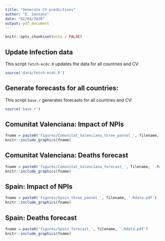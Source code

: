 ```yaml
---
title: "Generate CV predictions"
author: "E. Sansano"
date: "02/04/2020"
output: pdf_document
---
```


```r
knitr::opts_chunk$set(echo = FALSE)
```

## Update Infection data

This script `fetch-ecdc.R` updates the data for all countries and CV:

```r
source('data/fetch-ecdc.R')
```

## Generate forecasts for all countries:

This script `base.r` generates forecasts for all countries and CV:

```r
source('base.r')
```

\newpage

## Comunitat Valenciana: Impact of NPIs

```r
fname = paste0('figures/Comunitat_Valenciana_three_pannel_', filename, '.Rdata.pdf')
knitr::include_graphics(fname)
```

## Comunitat Valenciana: Deaths forecast

```r
fname = paste0('figures/Comunitat_Valenciana_forecast_', filename, '.Rdata.pdf')
knitr::include_graphics(fname)
```


\newpage
## Spain: Impact of NPIs

```r
fname = paste0('figures/Spain_three_pannel_', filename, '.Rdata.pdf')
knitr::include_graphics(fname)
```

## Spain: Deaths forecast

```r
fname = paste0('figures/Spain_forecast_', filename, '.Rdata.pdf')
knitr::include_graphics(fname)
```







